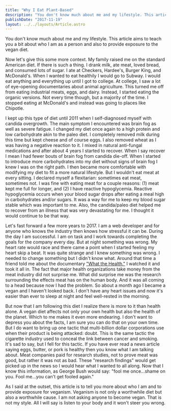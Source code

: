 ```yaml
---
title: "Why I Eat Plant-Based"
description: "You don't know much about me and my lifestyle. This article aims to teach you a bit about who I am as a person and also to provide exposure…"
publishDate: "2017-11-19"
layout: ../../layouts/Article.astro
---
```


You don't know much about me and my lifestyle. This article aims to teach you a bit about who I am as a person and also to provide exposure to the vegan diet.

Now let's give this some more context. My family raised me on the standard American diet. If there is such a thing. I drank milk, ate meat, loved bread, and consumed lots of sugar. I ate at Checkers, Hardee's, Burger King, and McDonald's. When I wanted to eat healthily I would go to Subway. I would eat anything and everything up until I got to college. At college, I saw a lot of eye-opening documentaries about animal agriculture. This turned me off from eating industrial meats, eggs, and dairy. Instead, I started eating the organic versions. Not every time though, but a majority of the time. I stopped eating at McDonald's and instead was going to places like Chipotle.

I kept up this type of diet until 2011 when I self-diagnosed myself with candida overgrowth. The main symptom I encountered was brain fog as well as severe fatigue. I changed my diet once again to a high protein and low carbohydrate akin to the paleo diet. I completely removed milk during this time but kept cheese and of course eggs. I also removed wheat as I was having a negative reaction to it. I mixed in natural anti-fungal medications and after about 4 years I started to recover. When I say recover I mean I had fewer bouts of brain fog from candida die-off. When I started to introduce more carbohydrates into my diet without signs of brain fog I knew I was on the right path. I then became more comfortable with modifying my diet to fit a more natural lifestyle. But I wouldn't eat meat at every sitting. I declared myself a flexitarian: sometimes eat meat, sometimes not. I was fine with eating meat for a couple reasons: (1) meat kept me full for longer, and (2) I have reactive hypoglycemia. Reactive hypoglycemia occurs when your blood sugar drops after eating a meal high in carbohydrates and/or sugars. It was a way for me to keep my blood sugar stable which was important to me. Also, the candida/paleo diet helped me to recover from an illness that was very devastating for me. I thought it would continue to be that way.

Let's fast forward a few more years to 2017. I am a web developer and for anyone who knows the industry then knows how stressful it can be. During the day I am successful. I am on task and I work towards completing the goals for the company every day. But at night something was wrong. My heart rate would race and there came a point when I started feeling my heart skip a beat. It was quite strange and I knew something was wrong. I needed to change something but I didn't know what. Around that time a friend told me about the documentary ["What the Health."](http://www.whatthehealthfilm.com/) I watched it and took it all in. The fact that major health organizations take money from the meat industry did not surprise me. What did surprise me was the research surrounding the effects meat has on the human body. And it was all coming to a head because now I had the problem. So about a month ago I became a vegan and I haven't looked back. I don't have any heart issues and now it's easier than ever to sleep at night and feel well-rested in the morning.

But now that I am following this diet I realize there is more to it than health alone. A vegan diet affects not only your own health but also the health of the planet. Which to me makes it even more endearing. I don't want to depress you about the facts, I am sure you can do that on your own time. But I do want to bring up one tactic that multi-billion dollar corporations use when their product is being attacked: doubt. This is the same tactic the cigarette industry used to conceal the link between cancer and smoking. It's sad to say, but I fell for this tactic. If you have ever read a news article saying eggs, butter, or pork is healthy then you know what I am talking about. Meat companies paid for research studies, not to prove meat was good, but rather it was not as bad. These "research findings" would get picked up in the news so I would hear what I wanted to all along. Now that I know this information, as George Bush would say: "fool me once…shame on you. Fool me…you can't get fooled again."

As I said at the outset, this article is to tell you more about who I am and to provide exposure for veganism. Veganism is not only a worthwhile diet but also a worthwhile cause. I am not asking anyone to become vegan. That is not my style. All I will say is listen to your body and it won't steer you wrong.
